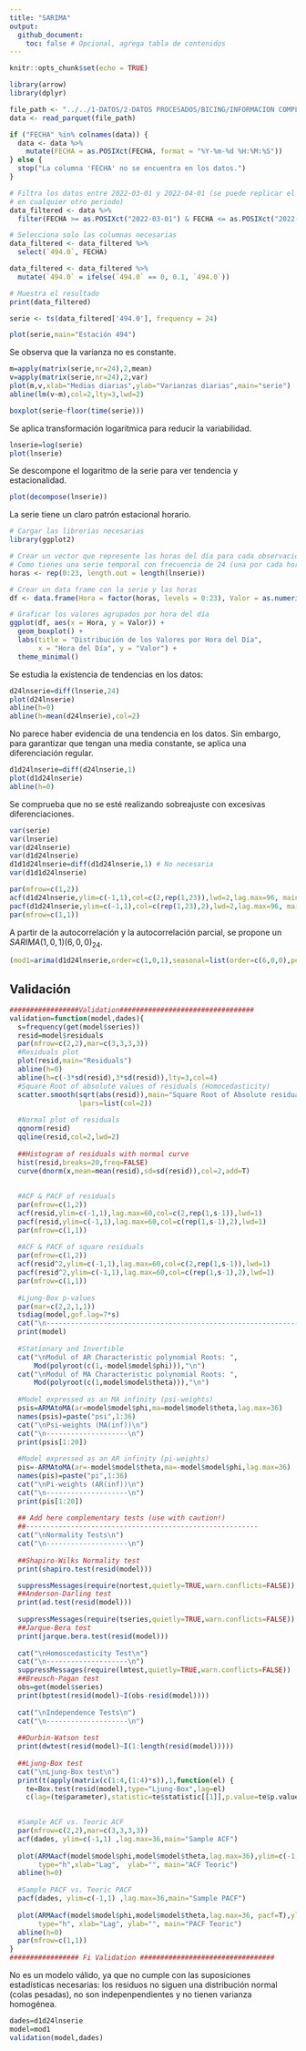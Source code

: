 ```yaml
---
title: "SARIMA"
output: 
  github_document: 
    toc: false # Opcional, agrega tabla de contenidos
---
```


```r
knitr::opts_chunk$set(echo = TRUE)
```


```r
library(arrow)  
library(dplyr)  

file_path <- "../../1-DATOS/2-DATOS PROCESADOS/BICING/INFORMACION COMPLETA/BICICLETAS_HORARIO_2022_2023_FILTRADO.parquet"
data <- read_parquet(file_path)

if ("FECHA" %in% colnames(data)) {
  data <- data %>%
    mutate(FECHA = as.POSIXct(FECHA, format = "%Y-%m-%d %H:%M:%S"))
} else {
  stop("La columna 'FECHA' no se encuentra en los datos.")
}

# Filtra los datos entre 2022-03-01 y 2022-04-01 (se puede replicar el análisis 
# en cualquier otro periodo)
data_filtered <- data %>%
  filter(FECHA >= as.POSIXct("2022-03-01") & FECHA <= as.POSIXct("2022-04-01")) 

# Selecciona solo las columnas necesarias
data_filtered <- data_filtered %>%
  select(`494.0`, FECHA) 

data_filtered <- data_filtered %>%
  mutate(`494.0` = ifelse(`494.0` == 0, 0.1, `494.0`))

# Muestra el resultado
print(data_filtered)

```


```r
serie <- ts(data_filtered['494.0'], frequency = 24)
```

```r
plot(serie,main="Estación 494")
```

Se observa que la varianza no es constante.

```r
m=apply(matrix(serie,nr=24),2,mean)
v=apply(matrix(serie,nr=24),2,var)
plot(m,v,xlab="Medias diarias",ylab="Varianzas diarias",main="serie")
abline(lm(v~m),col=2,lty=3,lwd=2)
```


```r
boxplot(serie~floor(time(serie)))
```

Se aplica transformación logarítmica para reducir la variabilidad.

```r
lnserie=log(serie)
plot(lnserie)
```


Se descompone el logaritmo de la serie para ver tendencia y estacionalidad.

```r
plot(decompose(lnserie))
```

La serie tiene un claro patrón estacional horario.

```r
# Cargar las librerías necesarias
library(ggplot2)

# Crear un vector que represente las horas del día para cada observación
# Como tienes una serie temporal con frecuencia de 24 (una por cada hora del día)
horas <- rep(0:23, length.out = length(lnserie))

# Crear un data frame con la serie y las horas
df <- data.frame(Hora = factor(horas, levels = 0:23), Valor = as.numeric(lnserie))

# Graficar los valores agrupados por hora del día
ggplot(df, aes(x = Hora, y = Valor)) +
  geom_boxplot() +
  labs(title = "Distribución de los Valores por Hora del Día",
       x = "Hora del Día", y = "Valor") +
  theme_minimal()
```

Se estudia la existencia de tendencias en los datos:

```r
d24lnserie=diff(lnserie,24)
plot(d24lnserie)
abline(h=0)
abline(h=mean(d24lnserie),col=2)
```

No parece haber evidencia de una tendencia en los datos. Sin embargo, para garantizar que tengan una media constante, se aplica una diferenciación regular.

```r
d1d24lnserie=diff(d24lnserie,1)
plot(d1d24lnserie)
abline(h=0)
```

Se comprueba que no se esté realizando sobreajuste con excesivas diferenciaciones.

```r
var(serie)
var(lnserie)
var(d24lnserie)
var(d1d24lnserie)
d1d1d24lnserie=diff(d1d24lnserie,1) # No necesaria
var(d1d1d24lnserie)
```

```r
par(mfrow=c(1,2))
acf(d1d24lnserie,ylim=c(-1,1),col=c(2,rep(1,23)),lwd=2,lag.max=96, main="Autocorrelación de la Serie")
pacf(d1d24lnserie,ylim=c(-1,1),col=c(rep(1,23),2),lwd=2,lag.max=96, main="Autocorrelación Parcial de la Serie")
par(mfrow=c(1,1))
```
A partir de la autocorrelación y la autocorrelación parcial, se propone un $SARIMA(1,0,1)(6,0,0)_{24}$.

```r
(mod1=arima(d1d24lnserie,order=c(1,0,1),seasonal=list(order=c(6,0,0),period=24)))
```









## Validación



```r
#################Validation#################################
validation=function(model,dades){
  s=frequency(get(model$series))
  resid=model$residuals
  par(mfrow=c(2,2),mar=c(3,3,3,3))
  #Residuals plot
  plot(resid,main="Residuals")
  abline(h=0)
  abline(h=c(-3*sd(resid),3*sd(resid)),lty=3,col=4)
  #Square Root of absolute values of residuals (Homocedasticity)
  scatter.smooth(sqrt(abs(resid)),main="Square Root of Absolute residuals",
                 lpars=list(col=2))
  
  #Normal plot of residuals
  qqnorm(resid)
  qqline(resid,col=2,lwd=2)
  
  ##Histogram of residuals with normal curve
  hist(resid,breaks=20,freq=FALSE)
  curve(dnorm(x,mean=mean(resid),sd=sd(resid)),col=2,add=T)
  
  
  #ACF & PACF of residuals
  par(mfrow=c(1,2))
  acf(resid,ylim=c(-1,1),lag.max=60,col=c(2,rep(1,s-1)),lwd=1)
  pacf(resid,ylim=c(-1,1),lag.max=60,col=c(rep(1,s-1),2),lwd=1)
  par(mfrow=c(1,1))
  
  #ACF & PACF of square residuals 
  par(mfrow=c(1,2))
  acf(resid^2,ylim=c(-1,1),lag.max=60,col=c(2,rep(1,s-1)),lwd=1)
  pacf(resid^2,ylim=c(-1,1),lag.max=60,col=c(rep(1,s-1),2),lwd=1)
  par(mfrow=c(1,1))
  
  #Ljung-Box p-values
  par(mar=c(2,2,1,1))
  tsdiag(model,gof.lag=7*s)
  cat("\n--------------------------------------------------------------------\n")
  print(model)
  
  #Stationary and Invertible
  cat("\nModul of AR Characteristic polynomial Roots: ", 
      Mod(polyroot(c(1,-model$model$phi))),"\n")
  cat("\nModul of MA Characteristic polynomial Roots: ",
      Mod(polyroot(c(1,model$model$theta))),"\n")
  
  #Model expressed as an MA infinity (psi-weights)
  psis=ARMAtoMA(ar=model$model$phi,ma=model$model$theta,lag.max=36)
  names(psis)=paste("psi",1:36)
  cat("\nPsi-weights (MA(inf))\n")
  cat("\n--------------------\n")
  print(psis[1:20])
  
  #Model expressed as an AR infinity (pi-weights)
  pis=-ARMAtoMA(ar=-model$model$theta,ma=-model$model$phi,lag.max=36)
  names(pis)=paste("pi",1:36)
  cat("\nPi-weights (AR(inf))\n")
  cat("\n--------------------\n")
  print(pis[1:20])
  
  ## Add here complementary tests (use with caution!)
  ##---------------------------------------------------------
  cat("\nNormality Tests\n")
  cat("\n--------------------\n")
 
  ##Shapiro-Wilks Normality test
  print(shapiro.test(resid(model)))

  suppressMessages(require(nortest,quietly=TRUE,warn.conflicts=FALSE))
  ##Anderson-Darling test
  print(ad.test(resid(model)))
  
  suppressMessages(require(tseries,quietly=TRUE,warn.conflicts=FALSE))
  ##Jarque-Bera test
  print(jarque.bera.test(resid(model)))
  
  cat("\nHomoscedasticity Test\n")
  cat("\n--------------------\n")
  suppressMessages(require(lmtest,quietly=TRUE,warn.conflicts=FALSE))
  ##Breusch-Pagan test
  obs=get(model$series)
  print(bptest(resid(model)~I(obs-resid(model))))
  
  cat("\nIndependence Tests\n")
  cat("\n--------------------\n")
  
  ##Durbin-Watson test
  print(dwtest(resid(model)~I(1:length(resid(model)))))
  
  ##Ljung-Box test
  cat("\nLjung-Box test\n")
  print(t(apply(matrix(c(1:4,(1:4)*s)),1,function(el) {
    te=Box.test(resid(model),type="Ljung-Box",lag=el)
    c(lag=(te$parameter),statistic=te$statistic[[1]],p.value=te$p.value)})))
  

  #Sample ACF vs. Teoric ACF
  par(mfrow=c(2,2),mar=c(3,3,3,3))
  acf(dades, ylim=c(-1,1) ,lag.max=36,main="Sample ACF")
  
  plot(ARMAacf(model$model$phi,model$model$theta,lag.max=36),ylim=c(-1,1), 
       type="h",xlab="Lag",  ylab="", main="ACF Teoric")
  abline(h=0)
  
  #Sample PACF vs. Teoric PACF
  pacf(dades, ylim=c(-1,1) ,lag.max=36,main="Sample PACF")
  
  plot(ARMAacf(model$model$phi,model$model$theta,lag.max=36, pacf=T),ylim=c(-1,1),
       type="h", xlab="Lag", ylab="", main="PACF Teoric")
  abline(h=0)
  par(mfrow=c(1,1))
}
################# Fi Validation #################################
```

No es un modelo válido, ya que no cumple con las suposiciones estadísticas necesarias: los residuos no siguen una distribución normal (colas pesadas), no son indepenpendientes y no tienen varianza homogénea.

```r
dades=d1d24lnserie
model=mod1
validation(model,dades)
```
